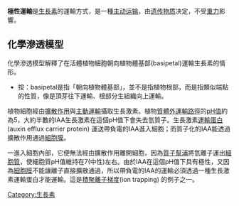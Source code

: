 '''極性運輸'''是[[生長素|生長素]]的運輸方式，是一種[[主动运输|主动运输]]，由[[遗传物质|遗传物质]]决定，不受[[重力|重力]]影響。

==化學滲透模型==
化學滲透模型解釋了在活體植物細胞朝向植物體基部(basipetal)運輸生長素的情形。
*按：basipetal是指「朝向植物體基部」，並不是指植物根部，而是指類似端點的性質，像是頂芽往下運輸、根部分生組織向上運輸。

植物細胞經由[[擴散作用|擴散作用]]與[[主動運輸|主動運輸]]攝取生長激素。植物[[質體外運輸路徑|質體外運輸路徑]]的[[pH值|pH值]]約為5，大約半數的IAA生長激素在這個pH值下會失去氫質子。生長激素[[運輸蛋白|運輸蛋白]](auxin efflux carrier protein) 運送帶負電的IAA進入細胞；而質子化的IAA能透過擴散作用通過[[細胞膜|細胞膜]]。

一進入細胞內部，它便無法經由擴散作用離開細胞，因為[[質子幫浦|質子幫浦]]將氫離子運出[[細胞質|細胞質]]，使細胞質pH值維持在7(中性)左右。由於IAA在這個pH值下具有極性，又因為[[細胞膜|細胞膜]]不能讓離子直接擴散通過，所以帶負電的IAA的運輸必須透過一種生長激素運輸蛋白才能運輸。這是[[積聚離子梯度|積聚離子梯度]](ion trapping) 的例子之一。

{{Commonscat|Auxin transport}}
[[Category:生長素|Category:生長素]]